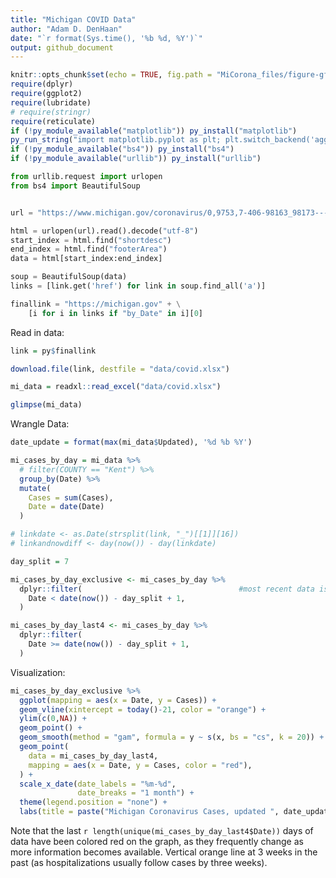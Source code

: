 ```yaml
---
title: "Michigan COVID Data"
author: "Adam D. DenHaan"
date: "`r format(Sys.time(), '%b %d, %Y')`"
output: github_document
---
```


```r
knitr::opts_chunk$set(echo = TRUE, fig.path = "MiCorona_files/figure-gfm/")
require(dplyr)
require(ggplot2)
require(lubridate)
# require(stringr)
require(reticulate)
if (!py_module_available("matplotlib")) py_install("matplotlib")
py_run_string("import matplotlib.pyplot as plt; plt.switch_backend('agg')")
if (!py_module_available("bs4")) py_install("bs4")
if (!py_module_available("urllib")) py_install("urllib")
```

```python
from urllib.request import urlopen
from bs4 import BeautifulSoup


url = "https://www.michigan.gov/coronavirus/0,9753,7-406-98163_98173---,00.html"

html = urlopen(url).read().decode("utf-8")
start_index = html.find("shortdesc")
end_index = html.find("footerArea")
data = html[start_index:end_index]

soup = BeautifulSoup(data)
links = [link.get('href') for link in soup.find_all('a')]

finallink = "https://michigan.gov" + \
    [i for i in links if "by_Date" in i][0]
```



Read in data:
```r
link = py$finallink

download.file(link, destfile = "data/covid.xlsx")

mi_data = readxl::read_excel("data/covid.xlsx")

glimpse(mi_data)
```

Wrangle Data:
```r
date_update = format(max(mi_data$Updated), '%d %b %Y')

mi_cases_by_day = mi_data %>% 
  # filter(COUNTY == "Kent") %>%
  group_by(Date) %>%
  mutate(
    Cases = sum(Cases),
    Date = date(Date)
  ) 

# linkdate <- as.Date(strsplit(link, "_")[[1]][16])
# linkandnowdiff <- day(now()) - day(linkdate)

day_split = 7

mi_cases_by_day_exclusive <- mi_cases_by_day %>%
  dplyr::filter(                                   #most recent data is often inaccurate and revised
    Date < date(now()) - day_split + 1,
  )

mi_cases_by_day_last4 <- mi_cases_by_day %>%
  dplyr::filter(                         
    Date >= date(now()) - day_split + 1,
  )
```

Visualization:
```r
mi_cases_by_day_exclusive %>%
  ggplot(mapping = aes(x = Date, y = Cases)) +
  geom_vline(xintercept = today()-21, color = "orange") +
  ylim(c(0,NA)) +
  geom_point() + 
  geom_smooth(method = "gam", formula = y ~ s(x, bs = "cs", k = 20)) +
  geom_point(
    data = mi_cases_by_day_last4,
    mapping = aes(x = Date, y = Cases, color = "red"),
  ) +
  scale_x_date(date_labels = "%m-%d",
               date_breaks = "1 month") + 
  theme(legend.position = "none") +
  labs(title = paste("Michigan Coronavirus Cases, updated ", date_update))
```

Note that the last `r length(unique(mi_cases_by_day_last4$Date))` days of data have been colored red on the graph, as they frequently change as more information becomes available. Vertical orange line at 3 weeks in the past (as hospitalizations usually follow cases by three weeks).
